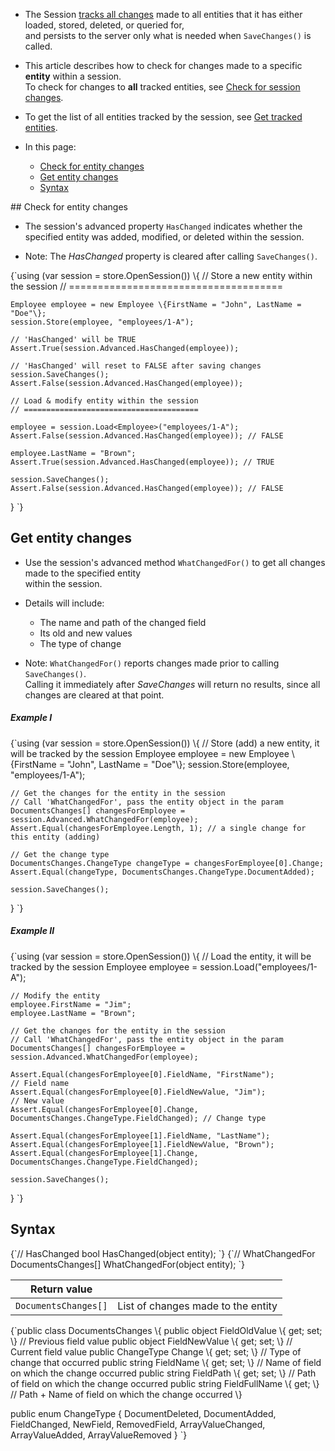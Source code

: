 
<Admonition type="note" title="">

* The Session [tracks all changes](../../../client-api/session/what-is-a-session-and-how-does-it-work.mdx#tracking-changes) made to all entities that it has either loaded, stored, deleted, or queried for,  
  and persists to the server only what is needed when `SaveChanges()` is called.

* This article describes how to check for changes made to a specific **entity** within a session.  
  To check for changes to **all** tracked entities, see [Check for session changes](../../../client-api/session/how-to/check-if-there-are-any-changes-on-a-session.mdx).

* To get the list of all entities tracked by the session, see [Get tracked entities](../../../client-api/session/how-to/get-tracked-entities.mdx).

* In this page:
    * [Check for entity changes](../../../client-api/session/how-to/check-if-entity-has-changed.mdx#check-for-entity-changes)
    * [Get entity changes](../../../client-api/session/how-to/check-if-entity-has-changed.mdx#get-entity-changes)
    * [Syntax](../../../client-api/session/how-to/check-if-entity-has-changed.mdx#syntax)

</Admonition>
## Check for entity changes 

* The session's advanced property `HasChanged` indicates whether the specified entity was added, modified, or deleted within the session.

* Note: The _HasChanged_ property is cleared after calling `SaveChanges()`.
<TabItem value="changes_1" label="changes_1">
<CodeBlock language="csharp">
{`using (var session = store.OpenSession())
\{
    // Store a new entity within the session
    // =====================================
    
    Employee employee = new Employee \{FirstName = "John", LastName = "Doe"\};
    session.Store(employee, "employees/1-A");
    
    // 'HasChanged' will be TRUE 
    Assert.True(session.Advanced.HasChanged(employee));
    
    // 'HasChanged' will reset to FALSE after saving changes 
    session.SaveChanges();
    Assert.False(session.Advanced.HasChanged(employee));
    
    // Load & modify entity within the session
    // =======================================
    
    employee = session.Load<Employee>("employees/1-A");
    Assert.False(session.Advanced.HasChanged(employee)); // FALSE
    
    employee.LastName = "Brown";
    Assert.True(session.Advanced.HasChanged(employee)); // TRUE
    
    session.SaveChanges();
    Assert.False(session.Advanced.HasChanged(employee)); // FALSE
\}
`}
</CodeBlock>
</TabItem>



## Get entity changes 

* Use the session's advanced method `WhatChangedFor()` to get all changes made to the specified entity  
  within the session.

* Details will include:
    * The name and path of the changed field
    * Its old and new values
    * The type of change

* Note: `WhatChangedFor()` reports changes made prior to calling `SaveChanges()`.  
  Calling it immediately after _SaveChanges_ will return no results, since all changes are cleared at that point.
##### Example I

<TabItem value="changes_2" label="changes_2">
<CodeBlock language="csharp">
{`using (var session = store.OpenSession())
\{
    // Store (add) a new entity, it will be tracked by the session
    Employee employee = new Employee \{FirstName = "John", LastName = "Doe"\};
    session.Store(employee, "employees/1-A");

    // Get the changes for the entity in the session
    // Call 'WhatChangedFor', pass the entity object in the param
    DocumentsChanges[] changesForEmployee = session.Advanced.WhatChangedFor(employee);
    Assert.Equal(changesForEmployee.Length, 1); // a single change for this entity (adding)
    
    // Get the change type
    DocumentsChanges.ChangeType changeType = changesForEmployee[0].Change;
    Assert.Equal(changeType, DocumentsChanges.ChangeType.DocumentAdded);
    
    session.SaveChanges();
\}
`}
</CodeBlock>
</TabItem>

##### Example II

<TabItem value="changes_3" label="changes_3">
<CodeBlock language="csharp">
{`using (var session = store.OpenSession())
\{
    // Load the entity, it will be tracked by the session
    Employee employee = session.Load<Employee>("employees/1-A");
    
    // Modify the entity
    employee.FirstName = "Jim";
    employee.LastName = "Brown";
    
    // Get the changes for the entity in the session
    // Call 'WhatChangedFor', pass the entity object in the param
    DocumentsChanges[] changesForEmployee = session.Advanced.WhatChangedFor(employee);
   
    Assert.Equal(changesForEmployee[0].FieldName, "FirstName");                           // Field name
    Assert.Equal(changesForEmployee[0].FieldNewValue, "Jim");                             // New value
    Assert.Equal(changesForEmployee[0].Change, DocumentsChanges.ChangeType.FieldChanged); // Change type
    
    Assert.Equal(changesForEmployee[1].FieldName, "LastName");
    Assert.Equal(changesForEmployee[1].FieldNewValue, "Brown");
    Assert.Equal(changesForEmployee[1].Change, DocumentsChanges.ChangeType.FieldChanged);
    
    session.SaveChanges();
\}
`}
</CodeBlock>
</TabItem>



## Syntax

<TabItem value="syntax_1" label="syntax_1">
<CodeBlock language="csharp">
{`// HasChanged
bool HasChanged(object entity);
`}
</CodeBlock>
</TabItem>
<TabItem value="syntax_2" label="syntax_2">
<CodeBlock language="csharp">
{`// WhatChangedFor
DocumentsChanges[] WhatChangedFor(object entity);
`}
</CodeBlock>
</TabItem>

| Return value         |                                    |
|----------------------|------------------------------------|
| `DocumentsChanges[]` | List of changes made to the entity |

<TabItem value="syntax_3" label="syntax_3">
<CodeBlock language="csharp">
{`public class DocumentsChanges
\{
    public object FieldOldValue \{ get; set; \}  // Previous field value
    public object FieldNewValue \{ get; set; \}  // Current field value
    public ChangeType Change \{ get; set; \}     // Type of change that occurred
    public string FieldName \{ get; set; \}      // Name of field on which the change occurred
    public string FieldPath \{ get; set; \}      // Path of field on which the change occurred
    public string FieldFullName \{ get; \}       // Path + Name of field on which the change occurred
\}

public enum ChangeType
\{
    DocumentDeleted,
    DocumentAdded,
    FieldChanged,
    NewField,
    RemovedField,
    ArrayValueChanged,
    ArrayValueAdded,
    ArrayValueRemoved
\}
`}
</CodeBlock>
</TabItem>




